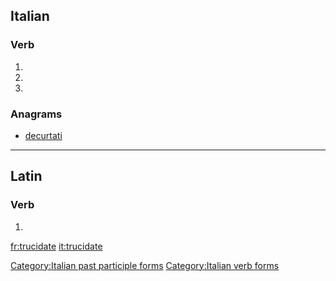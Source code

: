 ==Italian==

===Verb===
{{head|it|verb form}}

# {{conjugation of|trucidare||2|p|pres|ind|lang=it}}
# {{conjugation of|trucidare||2|p|imp|lang=it}}
# {{feminine plural of|trucidato|lang=it}}

===Anagrams===
* [[decurtati#Italian|decurtati]]

[[Category:Italian past participle forms]]
[[Category:Italian verb forms]]

----

==Latin==

===Verb===
{{la-verb-form|trucīdāte}}

# {{conjugation of|trucīdō||1|p|pres|act|imp|lang=la}}

[[fr:trucidate]]
[[it:trucidate]]
